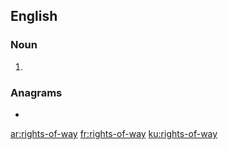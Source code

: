 ==English==

===Noun===
{{head|en|noun plural form}}

# {{plural of|right-of-way|lang=en}}

===Anagrams===
* {{l|en|right of ways}}

[[ar:rights-of-way]]
[[fr:rights-of-way]]
[[ku:rights-of-way]]